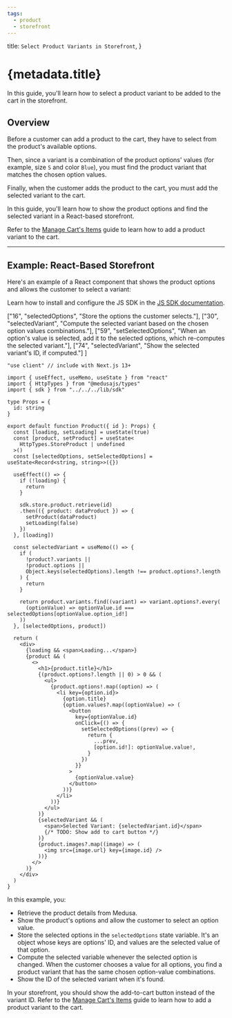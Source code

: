 ```yaml
---
tags:
  - product
  - storefront
---
```



  title: `Select Product Variants in Storefront`,
}

# {metadata.title}

In this guide, you'll learn how to select a product variant to be added to the cart in the storefront.

## Overview

Before a customer can add a product to the cart, they have to select from the product's available options.

Then, since a variant is a combination of the product options' values (for example, size `S` and color `Blue`), you must find the product variant that matches the chosen option values.

Finally, when the customer adds the product to the cart, you must add the selected variant to the cart.

In this guide, you'll learn how to show the product options and find the selected variant in a React-based storefront.

<Note>

Refer to the [Manage Cart's Items](../../cart/manage-items/page.mdx) guide to learn how to add a product variant to the cart.

</Note>

---

## Example: React-Based Storefront

Here's an example of a React component that shows the product options and allows the customer to select a variant:

<Note title="Tip">

Learn how to install and configure the JS SDK in the [JS SDK documentation](../../../js-sdk/page.mdx).

</Note>

  ["16", "selectedOptions", "Store the options the customer selects."],
  ["30", "selectedVariant", "Compute the selected variant based on the chosen option values combinations."],
  ["59", "setSelectedOptions", "When an option's value is selected, add it to the selected options, which re-computes the selected variant."],
  ["74", "selectedVariant", "Show the selected variant's ID, if computed."]
]

```tsx highlights={highlights}
"use client" // include with Next.js 13+

import { useEffect, useMemo, useState } from "react"
import { HttpTypes } from "@medusajs/types"
import { sdk } from "../../../lib/sdk"

type Props = {
  id: string
}

export default function Product({ id }: Props) {
  const [loading, setLoading] = useState(true)
  const [product, setProduct] = useState<
    HttpTypes.StoreProduct | undefined
  >()
  const [selectedOptions, setSelectedOptions] = useState<Record<string, string>>({})

  useEffect(() => {
    if (!loading) {
      return 
    }

    sdk.store.product.retrieve(id)
    .then(({ product: dataProduct }) => {
      setProduct(dataProduct)
      setLoading(false)
    })
  }, [loading])

  const selectedVariant = useMemo(() => {
    if (
      !product?.variants ||
      !product.options || 
      Object.keys(selectedOptions).length !== product.options?.length
    ) {
      return
    }

    return product.variants.find((variant) => variant.options?.every(
      (optionValue) => optionValue.id === selectedOptions[optionValue.option_id!]
    ))
  }, [selectedOptions, product])

  return (
    <div>
      {loading && <span>Loading...</span>}
      {product && (
        <>
          <h1>{product.title}</h1>
          {(product.options?.length || 0) > 0 && (
            <ul>
              {product.options!.map((option) => (
                <li key={option.id}>
                  {option.title}
                  {option.values?.map((optionValue) => (
                    <button 
                      key={optionValue.id}
                      onClick={() => {
                        setSelectedOptions((prev) => {
                          return {
                            ...prev,
                            [option.id!]: optionValue.value!,
                          }
                        })
                      }}
                    >
                      {optionValue.value}
                    </button>
                  ))}
                </li>
              ))}
            </ul>
          )}
          {selectedVariant && (
            <span>Selected Variant: {selectedVariant.id}</span>
            {/* TODO: Show add to cart button */}
          )}
          {product.images?.map((image) => (
            <img src={image.url} key={image.id} />
          ))}
        </>
      )}
    </div>
  )
}
```

In this example, you:

- Retrieve the product details from Medusa.
- Show the product's options and allow the customer to select an option value.
- Store the selected options in the `selectedOptions` state variable. It's an object whose keys are options' ID, and values are the selected value of that option.
- Compute the selected variable whenever the selected option is changed. When the customer chooses a value for all options, you find a product variant that has the same chosen option-value combinations.
- Show the ID of the selected variant when it's found.

In your storefront, you should show the add-to-cart button instead of the variant ID. Refer to the [Manage Cart's Items](../../cart/manage-items/page.mdx) guide to learn how to add a product variant to the cart.

